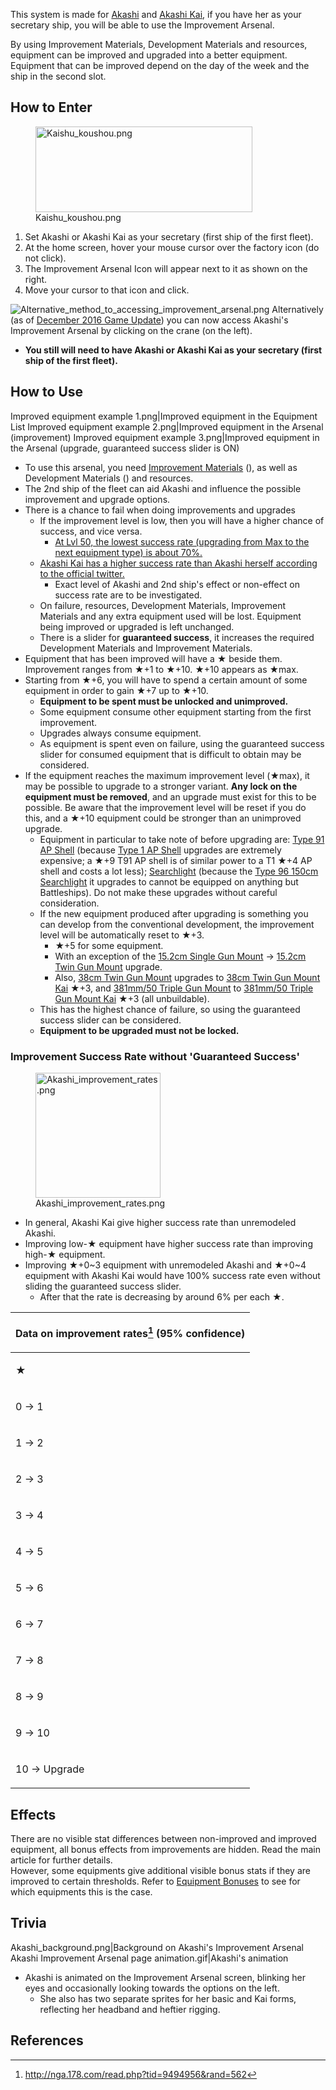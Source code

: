 This system is made for [[Akashi]] and [[Akashi Kai]], if you have her as your secretary ship, you will be able to use the Improvement Arsenal.

By using Improvement Materials, Development Materials and resources, equipment can be improved and upgraded into a better equipment. Equipment that can be improved depend on the day of the week and the ship in the second slot.

==How to Enter==
[[File:Kaishu koushou.png|347x137px|right]]
# Set Akashi or Akashi Kai as your secretary (first ship of the first fleet).
# At the home screen, hover your mouse cursor over the factory icon (do not click).
# The Improvement Arsenal Icon will appear next to it as shown on the right.
# Move your cursor to that icon and click.
{{clear}}

[[File:Alternative_method_to_accessing_improvement_arsenal.png|thumb]]
Alternatively (as of [[Thread:516725|{{Ordinal|22}} December 2016 Game Update]]) you can now access Akashi's Improvement Arsenal by clicking on the crane (on the left).
* '''You still will need to have Akashi or Akashi Kai as your secretary (first ship of the first fleet).'''
{{clear}}

==How to Use==
<gallery spacing="small" bordercolor="transparent" captionalign="center" hideaddbutton="true">
Improved equipment example 1.png|Improved equipment in the Equipment List
Improved equipment example 2.png|Improved equipment in the Arsenal (improvement)
Improved equipment example 3.png|Improved equipment in the Arsenal (upgrade, guaranteed success slider is ON)
</gallery>
* To use this arsenal, you need [[Improvement Material]]s ({{Screw}}), as well as Development Materials ({{Devmat}}) and resources.
* The 2nd ship of the fleet can aid Akashi and influence the possible improvement and upgrade options.
* There is a chance to fail when doing improvements and upgrades
** If the improvement level is low, then you will have a higher chance of success, and vice versa.
*** [https://docs.google.com/spreadsheets/d/1wPUtvU9yG5Sf8MnTAp3kKOXyC5EeKUIJ_V5OCu27_0c/edit#gid=524721121 At Lvl 50, the lowest success rate (upgrading from Max to the next equipment type) is about 70%.]
** [https://twitter.com/KanColle_STAFF/status/525561911199285248 Akashi Kai has a higher success rate than Akashi herself according to the official twitter.]
*** Exact level of Akashi and 2nd ship's effect or non-effect on success rate are to be investigated.
** On failure, resources, Development Materials, Improvement Materials and any extra equipment used will be lost. Equipment being improved or upgraded is left unchanged.
** There is a slider for '''guaranteed success''', it increases the required Development Materials and Improvement Materials.
* Equipment that has been improved will have a ★ beside them. Improvement ranges from ★+1 to ★+10. ★+10 appears as ★max.
* Starting from ★+6, you will have to spend a certain amount of some equipment in order to gain ★+7 up to ★+10.
** '''Equipment to be spent must be unlocked and unimproved.'''
** Some equipment consume other equipment starting from the first improvement.
** Upgrades always consume equipment.
** As equipment is spent even on failure, using the guaranteed success slider for consumed equipment that is difficult to obtain may be considered.
* If the equipment reaches the maximum improvement level (★max), it may be possible to upgrade to a stronger variant. '''Any lock on the equipment must be removed''', and an upgrade must exist for this to be possible. Be aware that the improvement level will be reset if you do this, and a ★+10 equipment could be stronger than an unimproved upgrade.
** Equipment in particular to take note of before upgrading are: [[Type 91 AP Shell]] (because [[Type 1 AP Shell]] upgrades are extremely expensive; a ★+9 T91 AP shell is of similar power to a T1 ★+4 AP shell and costs a lot less); [[Searchlight]] (because the [[Type 96 150cm Searchlight]] it upgrades to cannot be equipped on anything but Battleships). Do not make these upgrades without careful consideration.
** If the new equipment produced after upgrading is something you can develop from the conventional development, the improvement level will be automatically reset to ★+3.
*** ★+5 for some equipment.
*** With an exception of the [[15.2cm Single Gun Mount]] → [[15.2cm Twin Gun Mount]] upgrade.
*** Also, [[38cm Twin Gun Mount]] upgrades to [[38cm Twin Gun Mount Kai]] ★+3, and [[381mm/50 Triple Gun Mount]] to [[381mm/50 Triple Gun Mount Kai]] ★+3 (all unbuildable).
** This has the highest chance of failure, so using the guaranteed success slider can be considered.
** '''Equipment to be upgraded must not be locked.'''

===Improvement Success Rate without 'Guaranteed Success'===
[[File:Akashi improvement rates.png|200px|right]]
*In general, Akashi Kai give higher success rate than unremodeled Akashi.
*Improving low-★ equipment have higher success rate than improving high-★ equipment.
*Improving ★+0~3 equipment with unremodeled Akashi and ★+0~4 equipment with Akashi Kai would have 100% success rate even without sliding the guaranteed success slider.
**After that the rate is decreasing by around 6% per each ★.
{| class="wikitable typography-xl-optout" style="text-align:center;"
! colspan="7"|Data on improvement rates<ref name="nga9494956">http://nga.178.com/read.php?tid=9494956&rand=562</ref> (95% confidence)
|-
! rowspan="2"|★
! colspan="3"|Akashi
! colspan="3"|Akashi Kai
|-
! Success
! Tries
! {{Tooltip|Success Rate|Normal approximation interval}}
! Success
! Tries
! {{Tooltip|Success Rate|Normal approximation interval}}
|-
| 0 → 1
| 695
| 695
| {{#invoke:Stat|rate|695|695}}% ± {{#invoke:Stat|error|695|695}}%
| 2481
| 2481
| {{#invoke:Stat|rate|2481|2481}}% ± {{#invoke:Stat|error|2481|2481}}%
|-
| 1 → 2
| 515
| 515
| {{#invoke:Stat|rate|515|515}}% ± {{#invoke:Stat|error|515|515}}%
| 2299
| 2299
| {{#invoke:Stat|rate|2299|2299}}% ± {{#invoke:Stat|error|2299|2299}}%
|-
| 2 → 3
| 449
| 449
| {{#invoke:Stat|rate|449|449}}% ± {{#invoke:Stat|error|449|449}}%
| 2169
| 2169
| {{#invoke:Stat|rate|2169|2169}}% ± {{#invoke:Stat|error|2169|2169}}%
|-
| 3 → 4
| 377
| 377
| {{#invoke:Stat|rate|377|377}}% ± {{#invoke:Stat|error|377|377}}%
| 2099
| 2099
| {{#invoke:Stat|rate|2099|2099}}% ± {{#invoke:Stat|error|2099|2099}}%
|-
| 4 → 5
| 337
| 356
| {{#invoke:Stat|rate|337|356}}% ± {{#invoke:Stat|error|337|356}}%
| 1980
| 1980
| {{#invoke:Stat|rate|1980|1980}}% ± {{#invoke:Stat|error|1980|1980}}%
|-
| 5 → 6
| 313
| 345
| {{#invoke:Stat|rate|313|345}}% ± {{#invoke:Stat|error|313|345}}%
| 1940
| 2031
| {{#invoke:Stat|rate|1940|2031}}% ± {{#invoke:Stat|error|1940|2031}}%
|-
| 6 → 7
| 127
| 157
| {{#invoke:Stat|rate|127|157}}% ± {{#invoke:Stat|error|127|157}}%
| 927
| 1027
| {{#invoke:Stat|rate|927|1027}}% ± {{#invoke:Stat|error|927|1027}}%
|-
| 7 → 8
| 102
| 132
| {{#invoke:Stat|rate|102|132}}% ± {{#invoke:Stat|error|102|132}}%
| 750
| 911
| {{#invoke:Stat|rate|750|911}}% ± {{#invoke:Stat|error|750|911}}%
|-
| 8 → 9
| 90
| 115
| {{#invoke:Stat|rate|90|115}}% ± {{#invoke:Stat|error|90|115}}%
| 602
| 763
| {{#invoke:Stat|rate|602|763}}% ± {{#invoke:Stat|error|602|763}}%
|-
| 9 → 10
| 67
| 116
| {{#invoke:Stat|rate|67|116}}% ± {{#invoke:Stat|error|67|116}}%
| 468
| 712
| {{#invoke:Stat|rate|468|712}}% ± {{#invoke:Stat|error|468|712}}%
|-
| 10 → Upgrade
| 36
| 73
|{{#invoke:Stat|rate|36|73}}% ± {{#invoke:Stat|error|36|73}}%
| 194
| 312
| {{#invoke:Stat|rate|194|312}}% ± {{#invoke:Stat|error|194|312}}%
|}

==Effects==
{{Main|Improvements}}
There are no visible stat differences between non-improved and improved equipment, all bonus effects from improvements are hidden. Read the main article for further details.<br />
However, some equipments give additional visible bonus stats if they are improved to certain thresholds. Refer to [[Equipment Bonuses]] to see for which equipments this is the case.

==Trivia==
<gallery spacing="small" bordercolor="transparent" captionalign="center" hideaddbutton="true">
Akashi_background.png|Background on Akashi's Improvement Arsenal
Akashi Improvement Arsenal page animation.gif|Akashi's animation
</gallery>
*Akashi is animated on the Improvement Arsenal screen, blinking her eyes and occasionally looking towards the options on the left.
**She also has two separate sprites for her basic and Kai forms, reflecting her headband and heftier rigging.
==References==
<references />